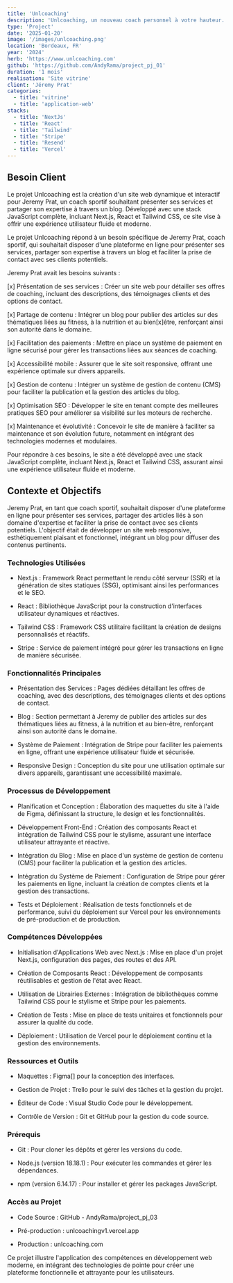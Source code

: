 ```yaml
---
title: 'Unlcoaching'
description: 'Unlcoaching, un nouveau coach personnel à votre hauteur. Site vitrine réalisait avec NextJs et React'
type: 'Project'
date: '2025-01-20'
image: '/images/unlcoaching.png'
location: 'Bordeaux, FR'
year: '2024'
herb: 'https://www.unlcoaching.com'
github: 'https://github.com/AndyRama/project_pj_01'
duration: '1 mois'
realisation: 'Site vitrine'
client: 'Jéremy Prat'
categories:
  - title: 'vitrine'
  - title: 'application-web'
stacks:
  - title: 'NextJs'
  - title: 'React'
  - title: 'Tailwind'
  - title: 'Stripe'
  - title: 'Resend'
  - title: 'Vercel'
---
```


## Besoin Client
Le projet Unlcoaching est la création d'un site web dynamique et interactif pour Jeremy Prat, un coach sportif souhaitant présenter ses services et partager 
son expertise à travers un blog. Développé avec une stack JavaScript complète, incluant Next.js, React et Tailwind CSS, ce site vise à offrir une expérience 
utilisateur fluide et moderne.

Le projet Unlcoaching répond à un besoin spécifique de Jeremy Prat, coach sportif, qui souhaitait disposer d'une plateforme en ligne pour présenter ses services,
partager son expertise à travers un blog et faciliter la prise de contact avec ses clients potentiels.

Jeremy Prat avait les besoins suivants :

  [x]  Présentation de ses services : Créer un site web pour détailler ses offres de coaching, incluant des descriptions, des témoignages clients et des options de contact.

  [x]  Partage de contenu : Intégrer un blog pour publier des articles sur des thématiques liées au fitness, à la nutrition et au bien[x]être, renforçant ainsi son autorité dans le domaine.

  [x]  Facilitation des paiements : Mettre en place un système de paiement en ligne sécurisé pour gérer les transactions liées aux séances de coaching.

  [x]  Accessibilité mobile : Assurer que le site soit responsive, offrant une expérience optimale sur divers appareils.

  [x]  Gestion de contenu : Intégrer un système de gestion de contenu (CMS) pour faciliter la publication et la gestion des articles du blog.

  [x]  Optimisation SEO : Développer le site en tenant compte des meilleures pratiques SEO pour améliorer sa visibilité sur les moteurs de recherche.

  [x]  Maintenance et évolutivité : Concevoir le site de manière à faciliter sa maintenance et son évolution future, notamment en intégrant des technologies modernes et modulaires.

Pour répondre à ces besoins, le site a été développé avec une stack JavaScript complète, incluant Next.js, React et Tailwind CSS, assurant ainsi une expérience utilisateur fluide et moderne.

## Contexte et Objectifs

Jeremy Prat, en tant que coach sportif, souhaitait disposer d'une plateforme en ligne pour présenter ses services, partager des articles liés à son domaine d'expertise et faciliter la prise de contact avec ses clients potentiels. L'objectif était de développer un site web responsive, esthétiquement plaisant et fonctionnel, intégrant un blog pour diffuser des contenus pertinents.

### Technologies Utilisées

  - Next.js : Framework React permettant le rendu côté serveur (SSR) et la génération de sites statiques (SSG), optimisant ainsi les performances et le SEO.

  - React : Bibliothèque JavaScript pour la construction d'interfaces utilisateur dynamiques et réactives.

  - Tailwind CSS : Framework CSS utilitaire facilitant la création de designs personnalisés et réactifs.

  - Stripe : Service de paiement intégré pour gérer les transactions en ligne de manière sécurisée.

### Fonctionnalités Principales

  - Présentation des Services : Pages dédiées détaillant les offres de coaching, avec des descriptions, des témoignages clients et des options de contact.

  - Blog : Section permettant à Jeremy de publier des articles sur des thématiques liées au fitness, à la nutrition et au bien-être, renforçant ainsi son autorité dans le domaine.

  - Système de Paiement : Intégration de Stripe pour faciliter les paiements en ligne, offrant une expérience utilisateur fluide et sécurisée.

  - Responsive Design : Conception du site pour une utilisation optimale sur divers appareils, garantissant une accessibilité maximale.

### Processus de Développement

  - Planification et Conception : Élaboration des maquettes du site à l'aide de Figma, définissant la structure, le design et les fonctionnalités.

  - Développement Front-End : Création des composants React et intégration de Tailwind CSS pour le stylisme, assurant une interface utilisateur attrayante et réactive.

  - Intégration du Blog : Mise en place d'un système de gestion de contenu (CMS) pour faciliter la publication et la gestion des articles.

  - Intégration du Système de Paiement : Configuration de Stripe pour gérer les paiements en ligne, incluant la création de comptes clients et la gestion des transactions.

  - Tests et Déploiement : Réalisation de tests fonctionnels et de performance, suivi du déploiement sur Vercel pour les environnements de pré-production et de production.

### Compétences Développées

  - Initialisation d'Applications Web avec Next.js : Mise en place d'un projet Next.js, configuration des pages, des routes et des API.

  - Création de Composants React : Développement de composants réutilisables et gestion de l'état avec React.

  - Utilisation de Librairies Externes : Intégration de bibliothèques comme Tailwind CSS pour le stylisme et Stripe pour les paiements.

  - Création de Tests : Mise en place de tests unitaires et fonctionnels pour assurer la qualité du code.

  - Déploiement : Utilisation de Vercel pour le déploiement continu et la gestion des environnements.

### Ressources et Outils

  - Maquettes : Figma[] pour la conception des interfaces.

  - Gestion de Projet : Trello pour le suivi des tâches et la gestion du projet.

  - Éditeur de Code : Visual Studio Code pour le développement.

  - Contrôle de Version : Git et GitHub pour la gestion du code source.

### Prérequis

  - Git : Pour cloner les dépôts et gérer les versions du code.

  - Node.js (version 18.18.1) : Pour exécuter les commandes et gérer les dépendances.

  - npm (version 6.14.17) : Pour installer et gérer les packages JavaScript.

### Accès au Projet

  - Code Source : GitHub - AndyRama/project_pj_03

  - Pré-production : unlcoachingv1.vercel.app

  - Production : unlcoaching.com

Ce projet illustre l'application des compétences en développement web moderne, en intégrant des technologies
de pointe pour créer une plateforme fonctionnelle et attrayante pour les utilisateurs.